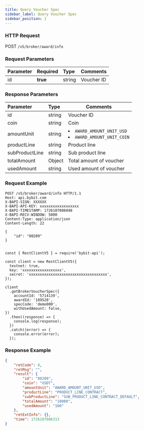 ```yaml
---
title: Query Voucher Spec
sidebar_label: Query Voucher Spec
sidebar_position: 1
---
```


### HTTP Request
POST `/v5/broker/award/info`

### Request Parameters
| Parameter | Required | Type | Comments|
|:----- |:-------|:-----|------ |
|id |**true** |string |Voucher ID|

### Response Parameters
| Parameter | Type | Comments|
|:----- |:-----|----- |
|id |string |Voucher ID|
|coin |string |Coin|
|amountUnit |string |<li><code>AWARD_AMOUNT_UNIT_USD</code></li><li><code>AWARD_AMOUNT_UNIT_COIN</code></li>|
|productLine |string |Product line|
|subProductLine |string |Sub product line|
|totalAmount |Object |Total amount of voucher|
|usedAmount |string |Used amount of voucher|

### Request Example

<Tabs groupId="programming-languages">
<TabItem value="http" label="HTTP">

```http
POST /v5/broker/award/info HTTP/1.1
Host: api.bybit.com
X-BAPI-SIGN: XXXXXX
X-BAPI-API-KEY: xxxxxxxxxxxxxxxxxx
X-BAPI-TIMESTAMP: 1726107086048
X-BAPI-RECV-WINDOW: 5000
Content-Type: application/json
Content-Length: 22

{
    "id": "80209"
}
```

</TabItem>
<TabItem value="python" label="Python">

```python

```

</TabItem>

<TabItem value="Node" label="Node.js">

```n4js
const { RestClientV5 } = require('bybit-api');

const client = new RestClientV5({
  testnet: true,
  key: 'xxxxxxxxxxxxxxxxxx',
  secret: 'xxxxxxxxxxxxxxxxxxxxxxxxxxxxxxxxxxxx',
});

client
  .getBrokerVoucherSpec({
    accountId: '5714139',
    awardId: '189528',
    specCode: 'demo000',
    withUsedAmount: false,
})
  .then((response) => {
    console.log(response);
  })
  .catch((error) => {
    console.error(error);
  });
```

</TabItem>
</Tabs>

### Response Example

```json
{
    "retCode": 0,
    "retMsg": "",
    "result": {
        "id": "80209",
        "coin": "USDT",
        "amountUnit": "AWARD_AMOUNT_UNIT_USD",
        "productLine": "PRODUCT_LINE_CONTRACT",
        "subProductLine": "SUB_PRODUCT_LINE_CONTRACT_DEFAULT",
        "totalAmount": "10000",
        "usedAmount": "100"
    },
    "retExtInfo": {},
    "time": 1726107086313
}
```
